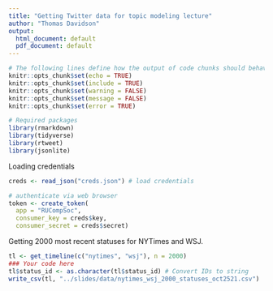 ```yaml
---
title: "Getting Twitter data for topic modeling lecture"
author: "Thomas Davidson"
output:
  html_document: default
  pdf_document: default
---
```


```r
# The following lines define how the output of code chunks should behave
knitr::opts_chunk$set(echo = TRUE)
knitr::opts_chunk$set(include = TRUE)
knitr::opts_chunk$set(warning = FALSE)
knitr::opts_chunk$set(message = FALSE)
knitr::opts_chunk$set(error = TRUE)

# Required packages
library(rmarkdown)
library(tidyverse)
library(rtweet)
library(jsonlite)
```

Loading credentials
```r
creds <- read_json("creds.json") # load credentials

# authenticate via web browser
token <- create_token( 
  app = "RUCompSoc",
  consumer_key = creds$key,
  consumer_secret = creds$secret)
```

Getting 2000 most recent statuses for NYTimes and WSJ.
```r
tl <- get_timeline(c("nytimes", "wsj"), n = 2000)
### Your code here
tl$status_id <- as.character(tl$status_id) # Convert IDs to string
write_csv(tl, "../slides/data/nytimes_wsj_2000_statuses_oct2521.csv")
```
